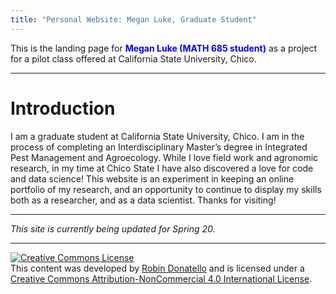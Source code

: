 ```yaml
---
title: "Personal Website: Megan Luke, Graduate Student"
---
```


This is the landing page for <span style="color:blue">**Megan Luke (MATH 685 student)**</span> as a project for a pilot class offered at California State University, Chico. 


----

# Introduction
I am a graduate student at California State University, Chico. I am in the process of completing an Interdisciplinary Master's degree in Integrated Pest Management and Agroecology. While I love field work and agronomic research, in my time at Chico State I have also discovered a love for code and data science! This website is an experiment in keeping an online portfolio of my research, and an opportunity to continue to display my skills both as a researcher, and as a data scientist. Thanks for visiting!


--------------------------------


_This site is currently being updated for Spring 20._


----


<a rel="license" href="http://creativecommons.org/licenses/by-nc/4.0/"><img alt="Creative Commons License" style="border-width:0" src="https://i.creativecommons.org/l/by-nc/4.0/88x31.png" /></a><br />This content was developed by <a href="www.norcalbiostat.com">Robin Donatello</a> and is licensed under a <a rel="license" href="http://creativecommons.org/licenses/by-nc/4.0/">Creative Commons Attribution-NonCommercial 4.0 International License</a>.

